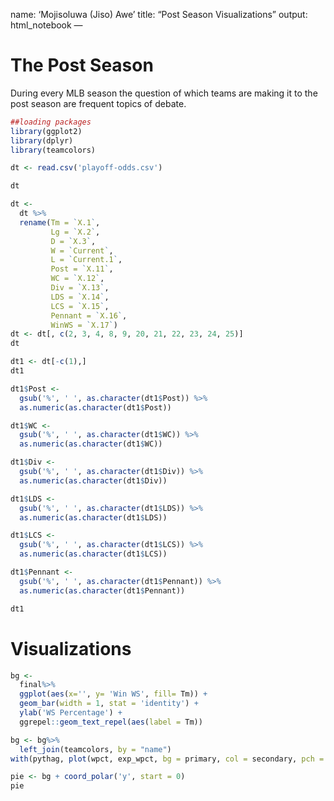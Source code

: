 
name: 'Mojisoluwa (Jiso) Awe'
title: "Post Season Visualizations"
output: html_notebook
---

# The Post Season

During every MLB season the question of which teams are making it to the post season are frequent topics of debate.


```r
##loading packages
library(ggplot2)
library(dplyr)
library(teamcolors)
```




```r
dt <- read.csv('playoff-odds.csv')

dt
```


```r
dt <- 
  dt %>%
  rename(Tm = `X.1`,
         Lg = `X.2`,
         D = `X.3`,
         W = `Current`,
         L = `Current.1`,
         Post = `X.11`,
         WC = `X.12`,
         Div = `X.13`,
         LDS = `X.14`,
         LCS = `X.15`,
         Pennant = `X.16`,
         WinWS = `X.17`)
dt <- dt[, c(2, 3, 4, 8, 9, 20, 21, 22, 23, 24, 25)]
dt
```


```r
dt1 <- dt[-c(1),]
dt1
```

```r
dt1$Post <-
  gsub('%', ' ', as.character(dt1$Post)) %>%
  as.numeric(as.character(dt1$Post))

dt1$WC <-
  gsub('%', ' ', as.character(dt1$WC)) %>%
  as.numeric(as.character(dt1$WC))

dt1$Div <-
  gsub('%', ' ', as.character(dt1$Div)) %>%
  as.numeric(as.character(dt1$Div))

dt1$LDS <-
  gsub('%', ' ', as.character(dt1$LDS)) %>%
  as.numeric(as.character(dt1$LDS))

dt1$LCS <-
  gsub('%', ' ', as.character(dt1$LCS)) %>%
  as.numeric(as.character(dt1$LCS))

dt1$Pennant <-
  gsub('%', ' ', as.character(dt1$Pennant)) %>%
  as.numeric(as.character(dt1$Pennant))

dt1
```


# Visualizations


```r
bg <-
  final%>%
  ggplot(aes(x='', y= 'Win WS', fill= Tm)) +
  geom_bar(width = 1, stat = 'identity') +
  ylab('WS Percentage') +
  ggrepel::geom_text_repel(aes(label = Tm))

bg <- bg%>%
  left_join(teamcolors, by = "name")
with(pythag, plot(wpct, exp_wpct, bg = primary, col = secondary, pch = 21, cex = 3))

```


```r
pie <- bg + coord_polar('y', start = 0)
pie
```
